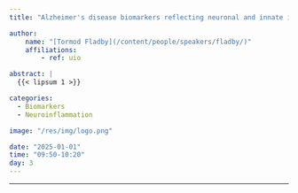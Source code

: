 ```yaml
---
title: "Alzheimer's disease biomarkers reflecting neuronal and innate immune brain pathologies and pathomechanisms"

author:
    name: "[Tormod Fladby](/content/people/speakers/fladby/)"
    affiliations:
        - ref: uio

abstract: |
  {{< lipsum 1 >}}

categories:
  - Biomarkers
  - Neuroinflammation

image: "/res/img/logo.png"

date: "2025-01-01"
time: "09:50-10:20"
day: 3
---
```


***

<object data="/res/quarto.pdf" type="application/pdf" width="100%" height="600">
</object> 